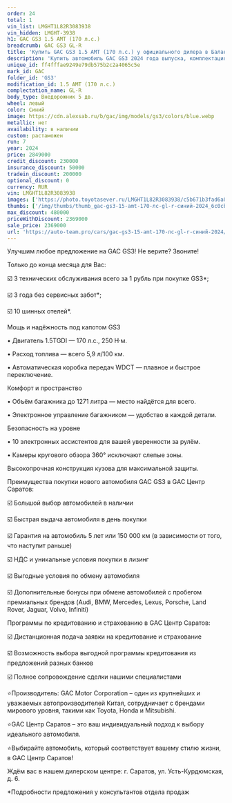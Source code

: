 ```yaml
---
order: 24
total: 1
vin_list: LMGHT1L82R3083938
vin_hidden: LMGHT-3938
h1: GAC GS3 1.5 AMT (170 л.с.)
breadcrumb: GAC GS3 GL-R
title: 'Купить GAC GS3 1.5 AMT (170 л.с.) у официального дилера в Балаково'
description: 'Купить автомобиль GAC GS3 2024 года выпуска, комплектация GL-R, цвет - Синий, двигатель - 1.5 AMT (170 л.с.) у официального дилера в г. Балаково. Стоимость данного автомобиля GAC GS3 – 2369000'
unique_id: ff4fffae9249e79db575b2c2a4065c5e
mark_id: GAC
folder_id: 'GS3'
modification_id: 1.5 AMT (170 л.с.)
complectation_name: GL-R
body_type: Внедорожник 5 дв.
wheel: левый
color: Синий
image: https://cdn.alexsab.ru/b/gac/img/models/gs3/colors/blue.webp
metallic: нет
availability: в наличии
custom: растаможен
run: 7
year: 2024
price: 2849000
credit_discount: 230000
insurance_discount: 50000
tradein_discount: 200000
optional_discount: 0
currency: RUR
vin: LMGHT1L82R3083938
images: ['https://photo.toyotasever.ru/LMGHT1L82R3083938/c5b671b3fad6a81963df47cf04e6c0cb.jpg', 'https://photo.toyotasever.ru/LMGHT1L82R3083938/ef77b6d63ed77e26391c636dce391853.jpeg', 'https://photo.toyotasever.ru/LMGHT1L82R3083938/daf11567cea03d16d025e7ee9cf79ef1.jpeg', 'https://photo.toyotasever.ru/LMGHT1L82R3083938/65727fb67c272e607f73ecbaf2d78aa9.jpeg', 'https://photo.toyotasever.ru/LMGHT1L82R3083938/68554256ddcff9b760088c7d3aa0e40d.jpeg', 'https://photo.toyotasever.ru/LMGHT1L82R3083938/f1f431da6462eace2f98770e3b8b7d9b.jpeg', 'https://photo.toyotasever.ru/LMGHT1L82R3083938/982990d28cf9db9c3709303ff1fb0114.jpeg', 'https://photo.toyotasever.ru/LMGHT1L82R3083938/8777be0122033353b1ab3d1967436ccb.jpeg', 'https://photo.toyotasever.ru/LMGHT1L82R3083938/e48a35a3d2a004cda544ae1e13775b66.jpeg', 'https://photo.toyotasever.ru/LMGHT1L82R3083938/a0fcad6e620fd0a9baf923dea8b7a35f.jpeg', 'https://photo.toyotasever.ru/LMGHT1L82R3083938/67aa1f8bb1ada159f9fc96092b863ad4.jpeg', 'https://photo.toyotasever.ru/LMGHT1L82R3083938/aafe1751b818fbd148332962d3de1462.jpeg', 'https://photo.toyotasever.ru/LMGHT1L82R3083938/1ddfb9cdda7d6cb3189686c28a19f556.jpeg', 'https://photo.toyotasever.ru/LMGHT1L82R3083938/bb2bf5bf78f3dbbb2755f832e96e03ce.jpeg', 'https://photo.toyotasever.ru/LMGHT1L82R3083938/65e519dfb85b07fd56e4ada372dbe0dc.jpeg', 'https://photo.toyotasever.ru/LMGHT1L82R3083938/103e7a1cd960912770dc1a726cfd0105.jpeg', 'https://photo.toyotasever.ru/LMGHT1L82R3083938/71d49e0301158f1e65dd50eb4db65bdf.jpeg', 'https://photo.toyotasever.ru/LMGHT1L82R3083938/8b5da154ce416d743dd0b5f79afb9d61.jpeg', 'https://photo.toyotasever.ru/LMGHT1L82R3083938/85fb0808941480cb597aa5ae1606ad38.jpeg', 'https://photo.toyotasever.ru/LMGHT1L82R3083938/b22300c7fdec7a505b2773c99400729d.jpeg', 'https://photo.toyotasever.ru/LMGHT1L82R3083938/69cca0848909256e81ba67d86b9e75a7.jpeg', 'https://photo.toyotasever.ru/LMGHT1L82R3083938/3316984ce5e37bc6bb739a91e6211170.jpeg', 'https://photo.toyotasever.ru/LMGHT1L82R3083938/27062dcecd8f4fed31b0e64cd42d7b8b.jpeg', 'https://photo.toyotasever.ru/LMGHT1L82R3083938/31f28bcf9513544d6836f8712a9865b9.jpeg', 'https://photo.toyotasever.ru/LMGHT1L82R3083938/5caf5ba6a6bba825bfe4abff5ae07281.jpeg', 'https://photo.toyotasever.ru/LMGHT1L82R3083938/503764ac44754092c4aa048e88a9b213.jpeg', 'https://photo.toyotasever.ru/LMGHT1L82R3083938/43f4de4e2aecf97a9a723f82f6a3d753.jpeg']
thumbs: ['/img/thumbs/thumb_gac-gs3-15-amt-170-лс-gl-r-синий-2024_6c0cb_0.webp', '/img/thumbs/thumb_gac-gs3-15-amt-170-лс-gl-r-синий-2024_91853_1.webp', '/img/thumbs/thumb_gac-gs3-15-amt-170-лс-gl-r-синий-2024_79ef1_2.webp', '/img/thumbs/thumb_gac-gs3-15-amt-170-лс-gl-r-синий-2024_78aa9_3.webp', '/img/thumbs/thumb_gac-gs3-15-amt-170-лс-gl-r-синий-2024_0e40d_4.webp']
max_discount: 480000
priceWithDiscount: 2369000
sale_price: 2369000
url: 'https://auto-team.pro/cars/gac-gs3-15-amt-170-лс-gl-r-синий-2024/'
---
```

<p>
 Улучшим любое предложение на GAC GS3! Не верите? Звоните!
</p>
<p>
</p>
<p>
 Только до конца месяца для Вас:
</p>
<p>
</p>
<p>
 ☑️ 3 технических обслуживания всего за 1 рубль при покупке GS3*;
</p>
<p>
 ☑️ 3 года без сервисных забот*;
</p>
<p>
 ☑️ 10 шинных отелей*.
</p>
<p>
</p>
<p>
 Мощь и надёжность под капотом GS3
</p>
<p>
</p>
<p>
 • Двигатель 1.5TGDI — 170 л.с., 250 Н·м.
</p>
<p>
 • Расход топлива — всего 5,9 л/100 км.
</p>
<p>
 • Автоматическая коробка передач WDCT — плавное и быстрое переключение.
</p>
<p>
</p>
<p>
 Комфорт и пространство
</p>
<p>
</p>
<p>
 • Объём багажника до 1271 литра — место найдётся для всего.
</p>
<p>
 • Электронное управление багажником — удобство в каждой детали.
</p>
<p>
</p>
<p>
 Безопасность на уровне
</p>
<p>
</p>
<p>
 • 10 электронных ассистентов для вашей уверенности за рулём.
</p>
<p>
 • Камеры кругового обзора 360° исключают слепые зоны.
</p>
<p>
 Высокопрочная конструкция кузова для максимальной защиты.
</p>
<p>
</p>
<p>
 Преимущества покупки нового автомобиля GAC GS3 в GАС Центр Саратов:
</p>
<p>
 ☑️ Большой выбор автомобилей в наличии
</p>
<p>
 ☑️ Быстрая выдача автомобиля в день покупки
</p>
<p>
 ☑️ Гарантия на автомобиль 5 лет или 150 000 км (в зависимости от того, что наступит раньше)
</p>
<p>
 ☑️ НДС и уникальные условия покупки в лизинг
</p>
<p>
 ☑️ Выгодные условия по обмену автомобиля
</p>
<p>
 ☑️ Дополнительные бонусы при обмене автомобилей с пробегом премиальных брендов (Audi, BMW, Mercedes, Lexus, Porsche, Land Rover, Jaguar, Volvo, Infiniti)
</p>
<p>
</p>
<p>
 Программы по кредитованию и страхованию в GАС Центр Саратов:
</p>
<p>
 ☑️ Дистанционная подача заявки на кредитование и страхование
</p>
<p>
 ☑️ Возможность выбора выгодной программы кредитования из предложений разных банков
</p>
<p>
 ☑️ Полное сопровождение сделки нашими специалистами
</p>
<p>
</p>
<p>
 ⭐️Производитель: GAC Motor Corporation – один из крупнейших и уважаемых автопроизводителей Китая, сотрудничает с брендами мирового уровня, такими как Toyota, Honda и Mitsubishi.
</p>
<p>
 ⭐️GАС Центр Саратов – это ваш индивидуальный подход к выбору идеального автомобиля.
</p>
<p>
 ⭐️Выбирайте автомобиль, который соответствует вашему стилю жизни, в GАС Центр Саратов!
</p>
<p>
</p>
<p>
 Ждём вас в нашем дилерском центре: г. Саратов, ул. Усть-Курдюмская, д. 6.
</p>
<p>
</p>
<p>
 *Подробности предложения у консультантов отдела продаж
</p>
